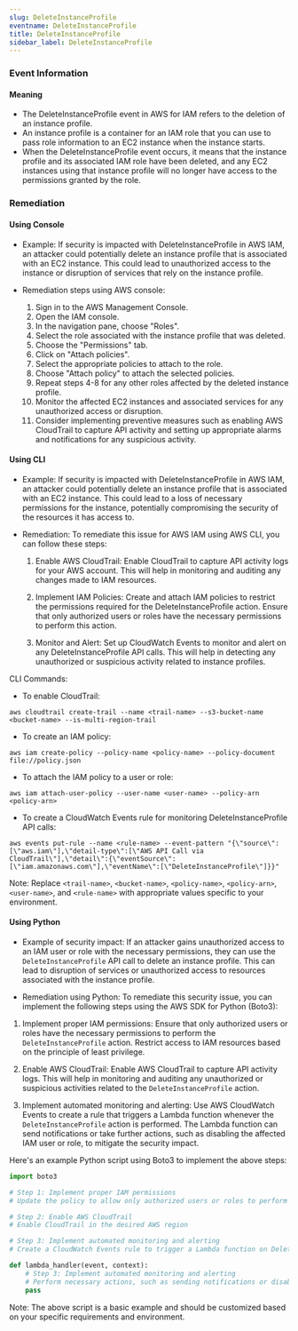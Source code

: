 ```yaml
--- 
slug: DeleteInstanceProfile
eventname: DeleteInstanceProfile
title: DeleteInstanceProfile
sidebar_label: DeleteInstanceProfile
---
```

                       
### Event Information

#### Meaning

- The DeleteInstanceProfile event in AWS for IAM refers to the deletion of an instance profile. 
- An instance profile is a container for an IAM role that you can use to pass role information to an EC2 instance when the instance starts. 
- When the DeleteInstanceProfile event occurs, it means that the instance profile and its associated IAM role have been deleted, and any EC2 instances using that instance profile will no longer have access to the permissions granted by the role.

### Remediation

#### Using Console

- Example: If security is impacted with DeleteInstanceProfile in AWS IAM, an attacker could potentially delete an instance profile that is associated with an EC2 instance. This could lead to unauthorized access to the instance or disruption of services that rely on the instance profile.

- Remediation steps using AWS console:
  1. Sign in to the AWS Management Console.
  2. Open the IAM console.
  3. In the navigation pane, choose "Roles".
  4. Select the role associated with the instance profile that was deleted.
  5. Choose the "Permissions" tab.
  6. Click on "Attach policies".
  7. Select the appropriate policies to attach to the role.
  8. Choose "Attach policy" to attach the selected policies.
  9. Repeat steps 4-8 for any other roles affected by the deleted instance profile.
  10. Monitor the affected EC2 instances and associated services for any unauthorized access or disruption.
  11. Consider implementing preventive measures such as enabling AWS CloudTrail to capture API activity and setting up appropriate alarms and notifications for any suspicious activity.

#### Using CLI

- Example: If security is impacted with DeleteInstanceProfile in AWS IAM, an attacker could potentially delete an instance profile that is associated with an EC2 instance. This could lead to a loss of necessary permissions for the instance, potentially compromising the security of the resources it has access to.

- Remediation: To remediate this issue for AWS IAM using AWS CLI, you can follow these steps:

  1. Enable AWS CloudTrail: Enable CloudTrail to capture API activity logs for your AWS account. This will help in monitoring and auditing any changes made to IAM resources.

  2. Implement IAM Policies: Create and attach IAM policies to restrict the permissions required for the DeleteInstanceProfile action. Ensure that only authorized users or roles have the necessary permissions to perform this action.

  3. Monitor and Alert: Set up CloudWatch Events to monitor and alert on any DeleteInstanceProfile API calls. This will help in detecting any unauthorized or suspicious activity related to instance profiles.

CLI Commands:
- To enable CloudTrail:
```
aws cloudtrail create-trail --name <trail-name> --s3-bucket-name <bucket-name> --is-multi-region-trail
```

- To create an IAM policy:
```
aws iam create-policy --policy-name <policy-name> --policy-document file://policy.json
```

- To attach the IAM policy to a user or role:
```
aws iam attach-user-policy --user-name <user-name> --policy-arn <policy-arn>
```

- To create a CloudWatch Events rule for monitoring DeleteInstanceProfile API calls:
```
aws events put-rule --name <rule-name> --event-pattern "{\"source\":[\"aws.iam\"],\"detail-type\":[\"AWS API Call via CloudTrail\"],\"detail\":{\"eventSource\":[\"iam.amazonaws.com\"],\"eventName\":[\"DeleteInstanceProfile\"]}}"
```

Note: Replace `<trail-name>`, `<bucket-name>`, `<policy-name>`, `<policy-arn>`, `<user-name>`, and `<rule-name>` with appropriate values specific to your environment.

#### Using Python

- Example of security impact: If an attacker gains unauthorized access to an IAM user or role with the necessary permissions, they can use the `DeleteInstanceProfile` API call to delete an instance profile. This can lead to disruption of services or unauthorized access to resources associated with the instance profile.

- Remediation using Python: To remediate this security issue, you can implement the following steps using the AWS SDK for Python (Boto3):

1. Implement proper IAM permissions: Ensure that only authorized users or roles have the necessary permissions to perform the `DeleteInstanceProfile` action. Restrict access to IAM resources based on the principle of least privilege.

2. Enable AWS CloudTrail: Enable AWS CloudTrail to capture API activity logs. This will help in monitoring and auditing any unauthorized or suspicious activities related to the `DeleteInstanceProfile` action.

3. Implement automated monitoring and alerting: Use AWS CloudWatch Events to create a rule that triggers a Lambda function whenever the `DeleteInstanceProfile` action is performed. The Lambda function can send notifications or take further actions, such as disabling the affected IAM user or role, to mitigate the security impact.

Here's an example Python script using Boto3 to implement the above steps:

```python
import boto3

# Step 1: Implement proper IAM permissions
# Update the policy to allow only authorized users or roles to perform DeleteInstanceProfile action

# Step 2: Enable AWS CloudTrail
# Enable CloudTrail in the desired AWS region

# Step 3: Implement automated monitoring and alerting
# Create a CloudWatch Events rule to trigger a Lambda function on DeleteInstanceProfile action

def lambda_handler(event, context):
    # Step 3: Implement automated monitoring and alerting
    # Perform necessary actions, such as sending notifications or disabling the affected IAM user or role
    pass
```

Note: The above script is a basic example and should be customized based on your specific requirements and environment.


 
